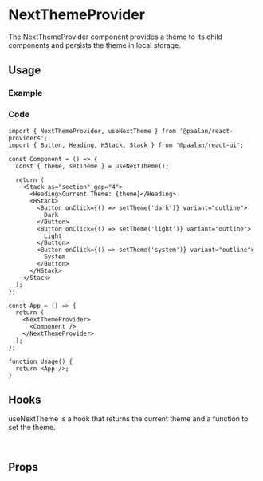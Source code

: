 

<Meta of={allStories} />

# NextThemeProvider

The NextThemeProvider component provides a theme to its child components and persists the theme in local storage.

## Usage

### Example

<Canvas of={allStories.Basic} sourceState="none" />

### Code

```tsx
import { NextThemeProvider, useNextTheme } from '@paalan/react-providers';
import { Button, Heading, HStack, Stack } from '@paalan/react-ui';

const Component = () => {
  const { theme, setTheme } = useNextTheme();

  return (
    <Stack as="section" gap="4">
      <Heading>Current Theme: {theme}</Heading>
      <HStack>
        <Button onClick={() => setTheme('dark')} variant="outline">
          Dark
        </Button>
        <Button onClick={() => setTheme('light')} variant="outline">
          Light
        </Button>
        <Button onClick={() => setTheme('system')} variant="outline">
          System
        </Button>
      </HStack>
    </Stack>
  );
};

const App = () => {
  return (
    <NextThemeProvider>
      <Component />
    </NextThemeProvider>
  );
};

function Usage() {
  return <App />;
}
```

## Hooks

useNextTheme is a hook that returns the current theme and a function to set the theme.

```ts
const { theme, setTheme } = useNextTheme();
```

## Props

<Controls sort="requiredFirst" />
